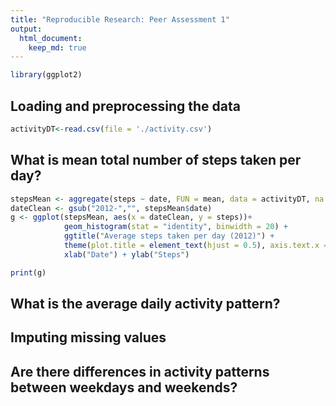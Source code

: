 ```yaml
---
title: "Reproducible Research: Peer Assessment 1"
output: 
  html_document:
    keep_md: true
---
```


```r
library(ggplot2)
```

## Loading and preprocessing the data

```r
activityDT<-read.csv(file = './activity.csv')
```
## What is mean total number of steps taken per day?

```r
stepsMean <- aggregate(steps ~ date, FUN = mean, data = activityDT, na.rm = TRUE)
dateClean <- gsub("2012-","", stepsMean$date)
g <- ggplot(stepsMean, aes(x = dateClean, y = steps))+ 
            geom_histogram(stat = "identity", binwidth = 20) +
            ggtitle("Average steps taken per day (2012)") +
            theme(plot.title = element_text(hjust = 0.5), axis.text.x = element_text(angle = 90, vjust = 0.5, hjust=1)) +
            xlab("Date") + ylab("Steps")

print(g) 

```


## What is the average daily activity pattern?



## Imputing missing values



## Are there differences in activity patterns between weekdays and weekends?
